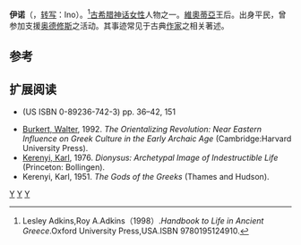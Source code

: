 {{expand|time=2013-10-16T05:40:57+00:00}}
{{Infobox deity|type=Greek
| image = Death Pentheus Louvre G445.jpg
| caption =伊诺的艺术形象
| name = 伊诺
|consorts=阿塔玛斯|father=[[卡德摩斯|卡德摩斯]]|mother=[[哈耳摩尼亞_(希臘神話)|哈耳摩尼亞]]|siblings=[[塞墨勒|塞墨勒]]、[[波呂多洛斯_(卡德摩斯之子)|波吕多洛斯]]、奧托諾厄<br>阿高厄、伊律里俄斯}}
'''伊诺'''（{{lang-el|Ἰνώ}}，[[罗马化|转写]]：Ino）。<ref>Lesley Adkins,Roy A.Adkins（1998）.''Handbook to Life in Ancient Greece''.Oxford University Press,USA.ISBN 9780195124910.</ref>[[古希腊神话|古希腊神话]][[女性|女性]]人物之一。[[維奧蒂亞州|維奧蒂亞]]王后。出身平民，曾参加支援[[奥德修斯|奥德修斯]]之活动。其事迹常见于古典[[作家|作家]]之相关著述。

== 参考 ==
{{reflist}}

== 扩展阅读 ==
*{{Citation | surname=Dalby | given=Andrew | title=''The Story of Bacchus'' | publisher=London:British Museum Press | year=2005 | ISBN=0-7141-2255-6 }} (US ISBN 0-89236-742-3) pp. 36–42, 151
*[[Walter_Burkert|Burkert, Walter]], 1992. ''The Orientalizing Revolution: Near Eastern Influence on Greek Culture in the Early Archaic Age '' (Cambridge:Harvard University Press).
*[[Karl_Kerenyi|Kerenyi, Karl]], 1976. ''Dionysus: Archetypal Image of Indestructible Life'' (Princeton: Bollingen).
*Kerenyi, Karl, 1951. ''The Gods of the Greeks'' (Thames and Hudson).

{{古希腊}}
{{Authority control}}

[[Category:希臘神話|Y]]
[[Category:古希腊文学|Y]]
[[Category:希腊神话人物|Y]]